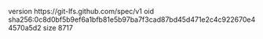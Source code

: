 version https://git-lfs.github.com/spec/v1
oid sha256:0c8d0bf5b9ef6a1bfb81e5b97ba7f3cad87bd45d471e2c4c922670e44570a5d2
size 8717
